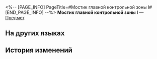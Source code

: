 <%-- [PAGE_INFO]
PageTitle=#Мостик главной контрольной зоны I#
[END_PAGE_INFO] --%>
{{Предмет Инфобокс
|id          = 252310
|Изображение = Предмет Мостик главной контрольной зоны I.png
|Тип         = 
|Инвентарь   = 
|Редкость    = 5
|Эффект      = 
|Описание    = Соберите набор карточек воспоминаний, чтобы получить усиление.
}}
{{Описание|Ваши воспоминания об Освоении могут стать источником вдохновения для игры.}}
'''Мостик главной контрольной зоны I''' — [[Предмет]].

==На других языках==
{{На других языках
|en   = Master Control Zone Bridge (I)
|zhs  = 主控舰桥-Ⅰ
|zht  = 主控艦橋-Ⅰ
|ja   = 主制御部分・艦橋-I
|ko   = 메인 컨트롤 함교-Ⅰ
|es   = Puente de la zona de mando&nbsp;I
|fr   = Pont de la Zone de contrôle principale (I)
|ru   = Мостик главной контрольной зоны I
|th   = สะพาน Master Control Zone I
|vi   = Cầu Tàu Điều Khiển Chính-I
|de   = Brücke der Hauptkontrollzone (I)
|id   = Jembatan Master Control Zone I
|pt   = Ponte da Zona de Controle Principal (I)
}}

==История изменений==
{{История изменений|3.5}}